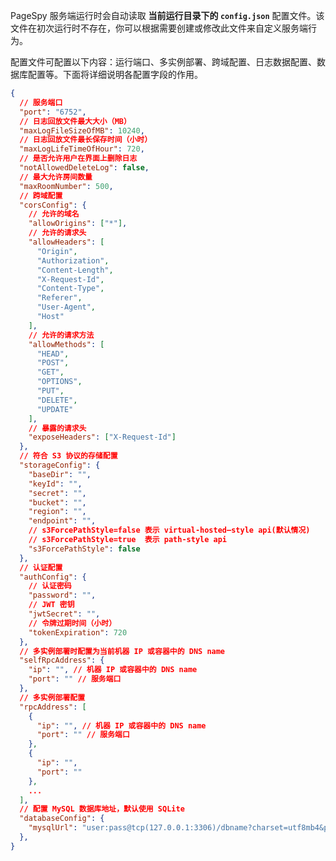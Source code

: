 PageSpy 服务端运行时会自动读取 **当前运行目录下的 `config.json`** 配置文件。该文件在初次运行时不存在，你可以根据需要创建或修改此文件来自定义服务端行为。

配置文件可配置以下内容：运行端口、多实例部署、跨域配置、日志数据配置、数据库配置等。下面将详细说明各配置字段的作用。

```json
{
  // 服务端口
  "port": "6752",
  // 日志回放文件最大大小（MB）
  "maxLogFileSizeOfMB": 10240,
  // 日志回放文件最长保存时间（小时）
  "maxLogLifeTimeOfHour": 720,
  // 是否允许用户在界面上删除日志
  "notAllowedDeleteLog": false,
  // 最大允许房间数量
  "maxRoomNumber": 500,
  // 跨域配置
  "corsConfig": {
    // 允许的域名
    "allowOrigins": ["*"],
    // 允许的请求头
    "allowHeaders": [
      "Origin",
      "Authorization",
      "Content-Length",
      "X-Request-Id",
      "Content-Type",
      "Referer",
      "User-Agent",
      "Host"
    ],
    // 允许的请求方法
    "allowMethods": [
      "HEAD",
      "POST",
      "GET",
      "OPTIONS",
      "PUT",
      "DELETE",
      "UPDATE"
    ],
    // 暴露的请求头
    "exposeHeaders": ["X-Request-Id"]
  },
  // 符合 S3 协议的存储配置
  "storageConfig": {
    "baseDir": "",
    "keyId": "",
    "secret": "",
    "bucket": "",
    "region": "",
    "endpoint": "",
    // s3ForcePathStyle=false 表示 virtual-hosted–style api(默认情况)
    // s3ForcePathStyle=true  表示 path-style api
    "s3ForcePathStyle": false
  },
  // 认证配置
  "authConfig": {
    // 认证密码
    "password": "",
    // JWT 密钥
    "jwtSecret": "",
    // 令牌过期时间（小时）
    "tokenExpiration": 720
  },
  // 多实例部署时配置为当前机器 IP 或容器中的 DNS name
  "selfRpcAddress": {
    "ip": "", // 机器 IP 或容器中的 DNS name
    "port": "" // 服务端口
  },
  // 多实例部署配置
  "rpcAddress": [
    {
      "ip": "", // 机器 IP 或容器中的 DNS name
      "port": "" // 服务端口
    },
    {
      "ip": "",
      "port": ""
    },
    ...
  ],
  // 配置 MySQL 数据库地址，默认使用 SQLite
  "databaseConfig": {
    "mysqlUrl": "user:pass@tcp(127.0.0.1:3306)/dbname?charset=utf8mb4&parseTime=True&loc=Local"
  },
}
```